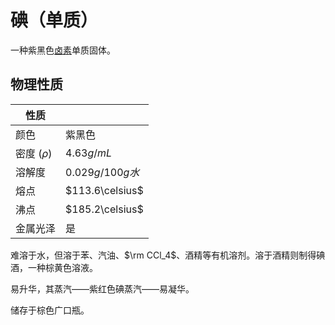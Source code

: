 # 碘（单质）

一种紫黑色[卤素](/substances/elements/halogen/halogen)单质固体。

## 物理性质

| 性质          |                 |
| ------------- | --------------- |
| 颜色          | 紫黑色          |
| 密度 ($\rho$) | $4.63g/mL$      |
| 溶解度        | $0.029g/100g水$ |
| 熔点          | $113.6\celsius$ |
| 沸点          | $185.2\celsius$ |
| 金属光泽      | 是              |

难溶于水，但溶于苯、汽油、$\rm CCl_4$、酒精等有机溶剂。溶于酒精则制得碘酒，一种棕黄色溶液。

易升华，其蒸汽——紫红色碘蒸汽——易凝华。

储存于棕色广口瓶。
